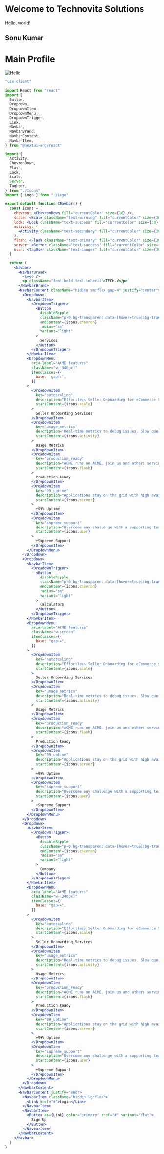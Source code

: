 # Welcome to Technovita Solutions

Hello, world!

## Sonu Kumar

# Main Profile

![Hello](/bg.jpg)

```jsx
"use client"

import React from "react"
import {
  Button,
  Dropdown,
  DropdownItem,
  DropdownMenu,
  DropdownTrigger,
  Link,
  Navbar,
  NavbarBrand,
  NavbarContent,
  NavbarItem,
} from "@nextui-org/react"

import {
  Activity,
  ChevronDown,
  Flash,
  Lock,
  Scale,
  Server,
  TagUser,
} from "./Icons"
import { Logo } from "./Logo"

export default function CNavbar() {
  const icons = {
    chevron: <ChevronDown fill="currentColor" size={16} />,
    scale: <Scale className="text-warning" fill="currentColor" size={30} />,
    lock: <Lock className="text-success" fill="currentColor" size={30} />,
    activity: (
      <Activity className="text-secondary" fill="currentColor" size={30} />
    ),
    flash: <Flash className="text-primary" fill="currentColor" size={30} />,
    server: <Server className="text-success" fill="currentColor" size={30} />,
    user: <TagUser className="text-danger" fill="currentColor" size={30} />,
  }

  return (
    <Navbar>
      <NavbarBrand>
        <Logo />
        <p className="font-bold text-inherit">TECH.V</p>
      </NavbarBrand>
      <NavbarContent className="hidden sm:flex gap-4" justify="center">
        <Dropdown>
          <NavbarItem>
            <DropdownTrigger>
              <Button
                disableRipple
                className="p-0 bg-transparent data-[hover=true]:bg-transparent"
                endContent={icons.chevron}
                radius="sm"
                variant="light"
              >
                Services
              </Button>
            </DropdownTrigger>
          </NavbarItem>
          <DropdownMenu
            aria-label="ACME features"
            className="w-[340px]"
            itemClasses={{
              base: "gap-4",
            }}
          >
            <DropdownItem
              key="autoscaling"
              description="Effortless Seller Onboarding for eCommerce Success"
              startContent={icons.scale}
            >
              Seller Onboarding Services
            </DropdownItem>
            <DropdownItem
              key="usage_metrics"
              description="Real-time metrics to debug issues. Slow query added? We’ll show you exactly where."
              startContent={icons.activity}
            >
              Usage Metrics
            </DropdownItem>
            <DropdownItem
              key="production_ready"
              description="ACME runs on ACME, join us and others serving requests at web scale."
              startContent={icons.flash}
            >
              Production Ready
            </DropdownItem>
            <DropdownItem
              key="99_uptime"
              description="Applications stay on the grid with high availability and high uptime guarantees."
              startContent={icons.server}
            >
              +99% Uptime
            </DropdownItem>
            <DropdownItem
              key="supreme_support"
              description="Overcome any challenge with a supporting team ready to respond."
              startContent={icons.user}
            >
              +Supreme Support
            </DropdownItem>
          </DropdownMenu>
        </Dropdown>
        <Dropdown>
          <NavbarItem>
            <DropdownTrigger>
              <Button
                disableRipple
                className="p-0 bg-transparent data-[hover=true]:bg-transparent"
                endContent={icons.chevron}
                radius="sm"
                variant="light"
              >
                Calculators
              </Button>
            </DropdownTrigger>
          </NavbarItem>
          <DropdownMenu
            aria-label="ACME features"
            className="w-screen"
            itemClasses={{
              base: "gap-4",
            }}
          >
            <DropdownItem
              key="autoscaling"
              description="Effortless Seller Onboarding for eCommerce Success"
              startContent={icons.scale}
            >
              Seller Onboarding Services
            </DropdownItem>
            <DropdownItem
              key="usage_metrics"
              description="Real-time metrics to debug issues. Slow query added? We’ll show you exactly where."
              startContent={icons.activity}
            >
              Usage Metrics
            </DropdownItem>
            <DropdownItem
              key="production_ready"
              description="ACME runs on ACME, join us and others serving requests at web scale."
              startContent={icons.flash}
            >
              Production Ready
            </DropdownItem>
            <DropdownItem
              key="99_uptime"
              description="Applications stay on the grid with high availability and high uptime guarantees."
              startContent={icons.server}
            >
              +99% Uptime
            </DropdownItem>
            <DropdownItem
              key="supreme_support"
              description="Overcome any challenge with a supporting team ready to respond."
              startContent={icons.user}
            >
              +Supreme Support
            </DropdownItem>
          </DropdownMenu>
        </Dropdown>
        <Dropdown>
          <NavbarItem>
            <DropdownTrigger>
              <Button
                disableRipple
                className="p-0 bg-transparent data-[hover=true]:bg-transparent"
                endContent={icons.chevron}
                radius="sm"
                variant="light"
              >
                Company
              </Button>
            </DropdownTrigger>
          </NavbarItem>
          <DropdownMenu
            aria-label="ACME features"
            className="w-[340px]"
            itemClasses={{
              base: "gap-4",
            }}
          >
            <DropdownItem
              key="autoscaling"
              description="Effortless Seller Onboarding for eCommerce Success"
              startContent={icons.scale}
            >
              Seller Onboarding Services
            </DropdownItem>
            <DropdownItem
              key="usage_metrics"
              description="Real-time metrics to debug issues. Slow query added? We’ll show you exactly where."
              startContent={icons.activity}
            >
              Usage Metrics
            </DropdownItem>
            <DropdownItem
              key="production_ready"
              description="ACME runs on ACME, join us and others serving requests at web scale."
              startContent={icons.flash}
            >
              Production Ready
            </DropdownItem>
            <DropdownItem
              key="99_uptime"
              description="Applications stay on the grid with high availability and high uptime guarantees."
              startContent={icons.server}
            >
              +99% Uptime
            </DropdownItem>
            <DropdownItem
              key="supreme_support"
              description="Overcome any challenge with a supporting team ready to respond."
              startContent={icons.user}
            >
              +Supreme Support
            </DropdownItem>
          </DropdownMenu>
        </Dropdown>
      </NavbarContent>
      <NavbarContent justify="end">
        <NavbarItem className="hidden lg:flex">
          <Link href="#">Login</Link>
        </NavbarItem>
        <NavbarItem>
          <Button as={Link} color="primary" href="#" variant="flat">
            Sign Up
          </Button>
        </NavbarItem>
      </NavbarContent>
    </Navbar>
  )
}
```
